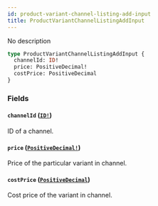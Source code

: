 ```yaml
---
id: product-variant-channel-listing-add-input
title: ProductVariantChannelListingAddInput
---
```


No description

```graphql
type ProductVariantChannelListingAddInput {
  channelId: ID!
  price: PositiveDecimal!
  costPrice: PositiveDecimal
}
```

### Fields

#### `channelId` ([`ID!`](../../../developer/api-reference/scalars/id))

ID of a channel.

#### `price` ([`PositiveDecimal!`](../../../developer/api-reference/scalars/positive-decimal))

Price of the particular variant in channel.

#### `costPrice` ([`PositiveDecimal`](../../../developer/api-reference/scalars/positive-decimal))

Cost price of the variant in channel.

